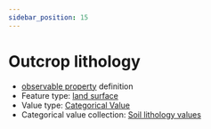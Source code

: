 ```yaml
---
sidebar_position: 15
---
```



# Outcrop lithology

- [observable property](/viewers/dawe-vocabs?uri=https://linked.data.gov.au/def/test/dawe-cv/5af5cef1-179c-4bae-9037-42196668deff) definition
- Feature type: [land surface](http://linked.data.gov.au/def/tern-cv/8282fb22-4135-415c-8ca2-317860d102fb)
- Value type: [Categorical Value](https://w3id.org/tern/ontologies/tern/CategoricalValue)
- Categorical value collection: [Soil lithology values](/viewers/dawe-vocabs?uri=https://linked.data.gov.au/def/test/dawe-cv/1d50eb79-685f-45ea-84b4-627154eddede)

<Example protocolModule="plot-description" observableProperty="https://linked.data.gov.au/def/test/dawe-cv/5af5cef1-179c-4bae-9037-42196668deff" />
